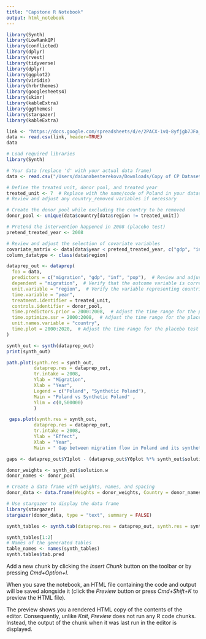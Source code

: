 ```yaml
---
title: "Capstone R Notebook"
output: html_notebook
---
```




```r
library(Synth)
library(LowRankQP)
library(conflicted)
library(dplyr)
library(rvest)
library(tidyverse)
library(dplyr)
library(ggplot2)
library(viridis)
library(hrbrthemes)
library(googlesheets4)
library(skimr)
library(kableExtra)
library(ggthemes)
library(stargazer)
library(kableExtra)
```

```r
link <- "https://docs.google.com/spreadsheets/d/e/2PACX-1vQ-8yfjgb7JFa_q4MvpU0vqtE6dnLR2veB8B-XZq-SzVUQKft1Wu05uCMalln9eCjD6Jc4IrRyZPqtn/pub?output=csv"
data <- read.csv(link, header=TRUE)
data
```

```r
# Load required libraries
library(Synth)

# Your data (replace 'd' with your actual data frame)
data <- read.csv("/Users/daianabesterekova/Downloads/Copy of CP Datasets  - total_dataset.csv")

# Define the treated unit, donor pool, and treated year
treated_unit <- 7  # Replace with the name/code of Poland in your dataset
# Review and adjust any country_removed variables if necessary

# Create the donor pool while excluding the country to be removed
donor_pool <- unique(data$country[data$region != treated_unit])

# Pretend the intervention happened in 2008 (placebo test)
pretend_treated_year <- 2008

# Review and adjust the selection of covariate variables
covariate_matrix <- data[data$year < pretend_treated_year, c("gdp", "inf", "pop")]
column_datatype <- class(data$region)

dataprep_out <- dataprep(
  foo = data,
  predictors = c("migration", "gdp", "inf", "pop"),  # Review and adjust the predictors
  dependent = "migration",  # Verify that the outcome variable is correctly specified
  unit.variable = "region",  # Verify the variable representing countries/regions
  time.variable = "year",
  treatment.identifier = treated_unit,
  controls.identifier = donor_pool,
  time.predictors.prior = 2000:2008,  # Adjust the time range for the placebo test
  time.optimize.ssr = 2000:2008,  # Adjust the time range for the placebo test
  unit.names.variable = "country",
  time.plot = 2000:2020,  # Adjust the time range for the placebo test
)

synth_out <- synth(dataprep_out)
print(synth_out)
```

```r
path.plot(synth.res = synth_out,
          dataprep.res = dataprep_out,
          tr.intake = 2008,
          Ylab = "Migration",
          Xlab = "Year",
          Legend = c("Poland", "Synthetic Poland"),
          Main = "Poland vs Synthetic Poland" ,
          Ylim = c(0,500000)
          )
```

```r
 gaps.plot(synth.res = synth_out,
          dataprep.res = dataprep_out,
          tr.intake = 2008,
          Ylab = "Effect",
          Xlab = "Year",
          Main = " Gap between migration flow in Poland and its synthetic version")
```

```r
gaps <- dataprep_out$Y1plot - (dataprep_out$Y0plot %*% synth_out$solution.w)

donor_weights <- synth_out$solution.w
donor_names <- donor_pool

# Create a data frame with weights, names, and spacing
donor_data <- data.frame(Weights = donor_weights, Country = donor_names)

# Use stargazer to display the data frame
library(stargazer)
stargazer(donor_data, type = "text", summary = FALSE)
```

```r
synth_tables <- synth.tab(dataprep.res = dataprep_out, synth.res = synth_out)

synth_tables[1:2]
# Names of the generated tables
table_names <- names(synth_tables)
synth.tables$tab.pred

```

Add a new chunk by clicking the *Insert Chunk* button on the toolbar or by pressing *Cmd+Option+I*.

When you save the notebook, an HTML file containing the code and output will be saved alongside it (click the *Preview* button or press *Cmd+Shift+K* to preview the HTML file).

The preview shows you a rendered HTML copy of the contents of the editor. Consequently, unlike *Knit*, *Preview* does not run any R code chunks. Instead, the output of the chunk when it was last run in the editor is displayed.
